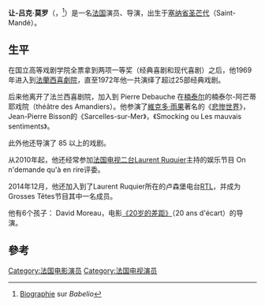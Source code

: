 '''让-吕克·莫罗'''（{{lang-fr|Jean-Luc Moreau}}，{{bd|1944年|6月17日}}<ref>[https://www.babelio.com/auteur/Jean-Luc-Moreau-II/266260 Biographie] {{Wayback|url=https://www.babelio.com/auteur/Jean-Luc-Moreau-II/266260 |date=20181007223220 }} sur ''Babelio''</ref>）是一名[[法国|法国]]演员、导演，出生于[[塞纳省|塞纳省]][[圣芒代|圣芒代]]（Saint-Mandé）。

== 生平 ==
在国立高等戏剧学院全票拿到两项一等奖（经典喜剧和现代喜剧）之后，他1969年进入到[[法蘭西喜劇院|法蘭西喜劇院]]，直至1972年他一共演绎了超过25部经典戏剧。

后来他离开了法兰西喜剧院，加入到 Pierre Debauche 在[[楠泰尔|楠泰尔]]的楠泰尔-阿芒蒂耶戏院（théâtre des Amandiers）。他参演了[[維克多·雨果|維克多·雨果]]著名的《[[悲惨世界|悲惨世界]]》， Jean-Pierre Bisson的《Sarcelles-sur-Mer》，《Smocking ou Les mauvais sentiments》。

此外他还导演了 85 以上的戏剧。

从2010年起，他还经常参加[[法国电视二台|法国电视二台Laurent Ruquier]]主持的娱乐节目 On n'demande qu'à en rire评委。

2014年12月，他还加入到了Laurent Ruquier所在的卢森堡电台[[RTL|RTL]]，并成为Grosses Têtes节目其中一名成员。

他有6个孩子： David Moreau，电影[http://movie.douban.com/subject/19969446/ 《20岁的差距》]{{Wayback|url=http://movie.douban.com/subject/19969446/ |date=20160216215430 }}（20 ans d'écart）的导演。

==參考==
{{reflist}}

{{DEFAULTSORT: Moreau, Jean Luc}}
[[Category:法国电影演员|Category:法国电影演员]]
[[Category:法国电视演员|Category:法国电视演员]]